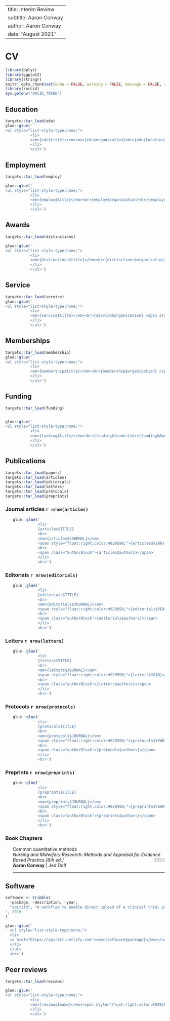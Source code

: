 
---
title: Interim Review
subtitle: Aaron Conway
author: Aaron Conway
date: "August 2021"
---

# CV 



```r
library(dplyr)
library(ggplot2)
library(stringr)
knitr::opts_chunk$set(echo = FALSE, warning = FALSE, message = FALSE, results = "asis")
library(rorcid)
Sys.getenv("ORCID_TOKEN")
```



## Education {.break}
```r
targets::tar_load(edu)
glue::glue('
<ul style="list-style-type:none;">
           <li>
           <em>{edu$title}</em><br>{edu$organization}<br>{edu$location} <span style="float:right;color:#929598;">{edu$time}</span>
           </li>
           </ul>')
```


## Employment
```r
targets::tar_load(employ)

glue::glue('
<ul style="list-style-type:none;">
           <li>
           <em>{employ$title}</em><br>{employ$organization}<br>{employ$location} <span style="float:right;color:#929598;">{employ$time}</span>
           </li>
           </ul>')
```


## Awards {.break}

```r
targets::tar_load(distinctions)

glue::glue('
<ul style="list-style-type:none;">
           <li>
           <em>{distinctions$title}</em><br>{distinctions$organization} <span style="float:right;color:#929598;">{distinctions$time}</span>
           </li>
           </ul>')
```


## Service {.break}

```r
targets::tar_load(service)
glue::glue('
<ul style="list-style-type:none;">
           <li>
           <em>{service$title}</em><br>{service$organization} <span style="float:right;color:#929598;">{service$time}</span>
           </li>
           </ul>')
```


## Memberships

```r
targets::tar_load(membership)
glue::glue('
<ul style="list-style-type:none;">
           <li>
           <em>{membership$title}</em><br>{membership$organization} <span style="float:right;color:#929598;">{membership$time}</span>
           </li>
           </ul>')
```


## Funding
```r
targets::tar_load(funding)


glue::glue('
<ul style="list-style-type:none;">
           <li>
           <em>{funding$title}</em><br>{funding$funder}<br>{funding$Amount} <span style="float:right;color:#929598;">{funding$timeframe}</span>
           </li>
           </ul>')
```


## Publications

```r
targets::tar_load(papers)
targets::tar_load(articles)
targets::tar_load(editorials)
targets::tar_load(letters)
targets::tar_load(protocols)
targets::tar_load(preprints)
```

### Journal articles [`r nrow(articles)`]{.number}

<ul style="list-style-type:none;">
```r
glue::glue('
           <li>
           {articles$TITLE}
           <br>
           <em>{articles$JOURNAL}</em>
           <span style="float:right;color:#929598;">{articles$YEAR}</span>
           <br>
           <span class="authorBlock">{articles$authors}</span>
           </li>
           <hr>')
```

</ul>

### Editorials [`r nrow(editorials)`]{.number}

<ul style="list-style-type:none;">
```r
glue::glue('
           <li>
           {editorials$TITLE}
           <br>
           <em>{editorials$JOURNAL}</em>
           <span style="float:right;color:#929598;">{editorials$YEAR}</span>
           <br>
           <span class="authorBlock">{editorials$authors}</span>
           </li>
           <hr>')
```
</ul>

### Letters [`r nrow(letters)`]{.number}

<ul style="list-style-type:none;">
```r
glue::glue('
           <li>
           {letters$TITLE}
           <br>
           <em>{letters$JOURNAL}</em>
           <span style="float:right;color:#929598;">{letters$YEAR}</span>
           <br>
           <span class="authorBlock">{letters$authors}</span>
           </li>
           <hr>')
```
</ul>


### Protocols [`r nrow(protocols)`]{.number}

<ul style="list-style-type:none;">
```r
glue::glue('
           <li>
           {protocols$TITLE}
           <br>
           <em>{protocols$JOURNAL}</em>
           <span style="float:right;color:#929598;">{protocols$YEAR}</span>
           <br>
           <span class="authorBlock">{protocols$authors}</span>
           </li>
           <hr>')
```
</ul>

### Preprints [`r nrow(preprints)`]{.number}

<ul style="list-style-type:none;">
```r
glue::glue('
           <li>
           {preprints$TITLE}
           <br>
           <em>{preprints$JOURNAL}</em>
           <span style="float:right;color:#929598;">{preprints$YEAR}</span>
           <br>
           <span class="authorBlock">{preprints$authors}</span>
           </li>
           <hr>')
```
</ul>


### Book Chapters

<ul style="list-style-type:none;">
<li>
Common quantitative methods
<br>
<em>Nursing and Midwifery Research: Methods and Appraisal for Evidence Based Practice.[6th ed.]</em>
<span style="float:right;color:#929598;">2020</span>
<br>
<span class="authorBlock">
<strong>Aaron Conway</strong> | Jed Duff
</span>
</li>
<hr>
</ul>

## Software

```r
software <- tribble(
  ~package, ~description, ~year,
  "spiritR", "A workflow to enable direct upload of a clinical trial protocol to clinicaltrials.gov
", 2019
)

glue::glue('
  <ul style="list-style-type:none;">
  <li>
  <a href="https://spiritr.netlify.com"><em>{software$package}</em></a><br>{software$description} <span style="float:right;color:#929598;">{software$year}</span>
  </li>
  </ul>
  <hr>')
```

## Peer reviews
```r
targets::tar_load(reviews)

glue::glue('
<ul style="list-style-type:none;">
           <li>
           <em>{reviews$name}</em><span style="float:right;color:#929598;">{reviews$count}</span>
           </li>
           </ul>')
```

